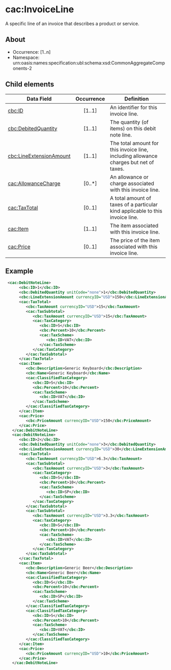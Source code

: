 # cac:InvoiceLine
A specific line of an invoice that describes a product or service.

## About
* Occurrence: [1..n]
* Namespace: urn:oasis:names:specification:ubl:schema:xsd:CommonAggregateComponents-2

## Child elements

| Data Field                                      | Occurrence | Definition |
|-------------------------------------------------|:----------:|------------|
| [cbc:ID](./debit-note-line/id.mdx)                              |   [1..1]   | An identifier for this invoice line. |
| [cbc:DebitedQuantity](./debit-note-line/debited-quantity.mdx)  |   [1..1]   | The quantity (of items) on this debit note line. |
| [cbc:LineExtensionAmount](./debit-note-line/line-extension-amount.mdx) | [1..1] | The total amount for this invoice line, including allowance charges but net of taxes. |
| [cac:AllowanceCharge](./debit-note-line/allowance-charge.mdx)    |   [0..*]   | An allowance or charge associated with this invoice line. |
| [cac:TaxTotal](./debit-note-line/tax-total.mdx)                  |   [0..1]   | A total amount of taxes of a particular kind applicable to this invoice line. |
| [cac:Item](./debit-note-line/item.mdx)                          |   [1..1]   | The item associated with this invoice line. |
| [cac:Price](./debit-note-line/price.mdx)                        |   [0..1]   | The price of the item associated with this invoice line. |

## Example
```xml
 <cac:DebitNoteLine>
      <cbc:ID>1</cbc:ID>
      <cbc:DebitedQuantity unitCode="none">1</cbc:DebitedQuantity>
      <cbc:LineExtensionAmount currencyID="USD">150</cbc:LineExtensionAmount>
      <cac:TaxTotal>
         <cbc:TaxAmount currencyID="USD">15</cbc:TaxAmount>
         <cac:TaxSubtotal>
            <cbc:TaxAmount currencyID="USD">15</cbc:TaxAmount>
            <cac:TaxCategory>
               <cbc:ID>S</cbc:ID>
               <cbc:Percent>10</cbc:Percent>
               <cac:TaxScheme>
                  <cbc:ID>VAT</cbc:ID>
               </cac:TaxScheme>
            </cac:TaxCategory>
         </cac:TaxSubtotal>
      </cac:TaxTotal>
      <cac:Item>
         <cbc:Description>Generic Keyboard</cbc:Description>
         <cbc:Name>Generic Keyboard</cbc:Name>
         <cac:ClassifiedTaxCategory>
            <cbc:ID>S</cbc:ID>
            <cbc:Percent>10</cbc:Percent>
            <cac:TaxScheme>
               <cbc:ID>VAT</cbc:ID>
            </cac:TaxScheme>
         </cac:ClassifiedTaxCategory>
      </cac:Item>
      <cac:Price>
         <cbc:PriceAmount currencyID="USD">150</cbc:PriceAmount>
      </cac:Price>
   </cac:DebitNoteLine>
   <cac:DebitNoteLine>
      <cbc:ID>2</cbc:ID>
      <cbc:DebitedQuantity unitCode="none">3</cbc:DebitedQuantity>
      <cbc:LineExtensionAmount currencyID="USD">30</cbc:LineExtensionAmount>
      <cac:TaxTotal>
         <cbc:TaxAmount currencyID="USD">6.3</cbc:TaxAmount>
         <cac:TaxSubtotal>
            <cbc:TaxAmount currencyID="USD">3</cbc:TaxAmount>
            <cac:TaxCategory>
               <cbc:ID>S</cbc:ID>
               <cbc:Percent>10</cbc:Percent>
               <cac:TaxScheme>
                  <cbc:ID>SP</cbc:ID>
               </cac:TaxScheme>
            </cac:TaxCategory>
         </cac:TaxSubtotal>
         <cac:TaxSubtotal>
            <cbc:TaxAmount currencyID="USD">3.3</cbc:TaxAmount>
            <cac:TaxCategory>
               <cbc:ID>S</cbc:ID>
               <cbc:Percent>10</cbc:Percent>
               <cac:TaxScheme>
                  <cbc:ID>VAT</cbc:ID>
               </cac:TaxScheme>
            </cac:TaxCategory>
         </cac:TaxSubtotal>
      </cac:TaxTotal>
      <cac:Item>
         <cbc:Description>Generic Beer</cbc:Description>
         <cbc:Name>Generic Beer</cbc:Name>
         <cac:ClassifiedTaxCategory>
            <cbc:ID>S</cbc:ID>
            <cbc:Percent>10</cbc:Percent>
            <cac:TaxScheme>
               <cbc:ID>SP</cbc:ID>
            </cac:TaxScheme>
         </cac:ClassifiedTaxCategory>
         <cac:ClassifiedTaxCategory>
            <cbc:ID>S</cbc:ID>
            <cbc:Percent>10</cbc:Percent>
            <cac:TaxScheme>
               <cbc:ID>VAT</cbc:ID>
            </cac:TaxScheme>
         </cac:ClassifiedTaxCategory>
      </cac:Item>
      <cac:Price>
         <cbc:PriceAmount currencyID="USD">10</cbc:PriceAmount>
      </cac:Price>
   </cac:DebitNoteLine>
```